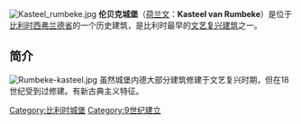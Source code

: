 [[Image:Kasteel_rumbeke.jpg|thumb]]
'''伦贝克城堡'''（[[荷兰文|荷兰文]]：'''Kasteel van Rumbeke'''）是位于[[比利时|比利时]][[西弗兰德省|西弗兰德省]]的一个历史建筑，是比利时最早的[[文艺复兴建筑|文艺复兴建筑]]之一。

== 简介 ==
[[Image:Rumbeke-kasteel.jpg|thumb]]
虽然城堡内德大部分建筑修建于文艺复兴时期，但在18世纪受到过修建。有新古典主义特征。

[[Category:比利时城堡|Category:比利时城堡]]
[[Category:9世纪建立|Category:9世纪建立]]

{{coord|50|55|34|N|3|08|16|E|display=title|region:BE_type:landmark_source:nlwiki}}